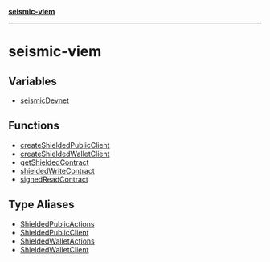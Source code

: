 [**seismic-viem**](/seismic-viem/README.mdx)

***

# seismic-viem

## Variables

- [seismicDevnet](/seismic-viem/variables/seismicDevnet.mdx)

## Functions

- [createShieldedPublicClient](/seismic-viem/functions/createShieldedPublicClient.mdx)
- [createShieldedWalletClient](/seismic-viem/functions/createShieldedWalletClient.mdx)
- [getShieldedContract](/seismic-viem/functions/getShieldedContract.mdx)
- [shieldedWriteContract](/seismic-viem/functions/shieldedWriteContract.mdx)
- [signedReadContract](/seismic-viem/functions/signedReadContract.mdx)

## Type Aliases

- [ShieldedPublicActions](/seismic-viem/type-aliases/ShieldedPublicActions.mdx)
- [ShieldedPublicClient](/seismic-viem/type-aliases/ShieldedPublicClient.mdx)
- [ShieldedWalletActions](/seismic-viem/type-aliases/ShieldedWalletActions.mdx)
- [ShieldedWalletClient](/seismic-viem/type-aliases/ShieldedWalletClient.mdx)
